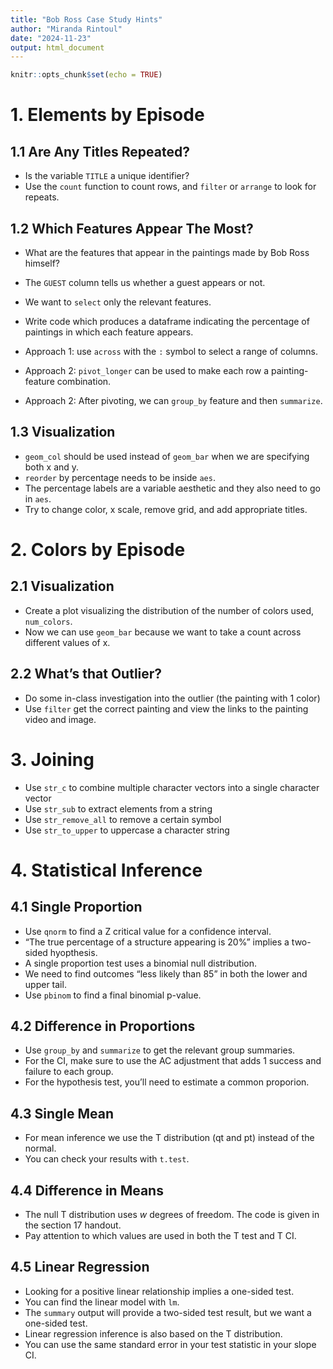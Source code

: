 ```yaml
---
title: "Bob Ross Case Study Hints"
author: "Miranda Rintoul"
date: "2024-11-23"
output: html_document
---
```


```r
knitr::opts_chunk$set(echo = TRUE)
```

# 1. Elements by Episode

## 1.1 Are Any Titles Repeated?

* Is the variable `TITLE` a unique identifier?
* Use the `count` function to count rows, and `filter` or `arrange` to look for repeats.

## 1.2 Which Features Appear The Most?

* What are the features that appear in the paintings made by Bob Ross himself?
* The `GUEST` column tells us whether a guest appears or not.
* We want to `select` only the relevant features.

* Write code which produces a dataframe indicating the percentage of paintings in which each feature appears. 
* Approach 1: use `across` with the `:` symbol to select a range of columns.
* Approach 2: `pivot_longer` can be used to make each row a painting-feature combination.
* Approach 2: After pivoting, we can `group_by` feature and then `summarize`.

## 1.3 Visualization

* `geom_col` should be used instead of `geom_bar` when we are specifying both x and y.
* `reorder` by percentage needs to be inside `aes`.
* The percentage labels are a variable aesthetic and they also need to go in `aes`.
* Try to change color, x scale, remove grid, and add appropriate titles.


# 2. Colors by Episode

## 2.1 Visualization

* Create a plot visualizing the distribution of the number of colors used, `num_colors`.
* Now we can use `geom_bar` because we want to take a count across different values of x.

## 2.2 What's that Outlier?

* Do some in-class investigation into the outlier (the painting with 1 color)
* Use `filter` get the correct painting and view the links to the painting video and image.


# 3. Joining 

* Use `str_c` to combine multiple character vectors into a single character vector
* Use `str_sub` to extract elements from a string
* Use `str_remove_all` to remove a certain symbol
* Use `str_to_upper` to uppercase a character string


# 4. Statistical Inference

## 4.1 Single Proportion

* Use `qnorm` to find a Z critical value for a confidence interval.
* "The true percentage of a structure appearing is 20%" implies a two-sided hyopthesis.
* A single proportion test uses a binomial null distribution.
* We need to find outcomes "less likely than 85" in both the lower and upper tail.
* Use `pbinom` to find a final binomial p-value.

## 4.2 Difference in Proportions

* Use `group_by` and `summarize` to get the relevant group summaries.
* For the CI, make sure to use the AC adjustment that adds 1 success and failure to each group.
* For the hypothesis test, you'll need to estimate a common proporion.

## 4.3 Single Mean

* For mean inference we use the T distribution (qt and pt) instead of the normal.
* You can check your results with `t.test`.

## 4.4 Difference in Means

* The null T distribution uses $w$ degrees of freedom.  The code is given in the section 17 handout.
* Pay attention to which values are used in both the T test and T CI.

## 4.5 Linear Regression

* Looking for a positive linear relationship implies a one-sided test.
* You can find the linear model with `lm`.
* The `summary` output will provide a two-sided test result, but we want a one-sided test.
* Linear regression inference is also based on the T distribution.
* You can use the same standard error in your test statistic in your slope CI.










